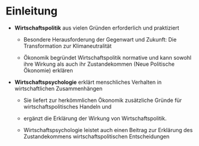 # Einleitung

- **Wirtschaftspolitik** aus vielen Gründen erforderlich und praktiziert

  - Besondere Herausforderung der Gegenwart und Zukunft: Die Transformation zur Klimaneutralität

  - Ökonomik begründet Wirtschaftspolitik normative und kann sowohl ihre Wirkung als auch ihr Zustandekommen (Neue Politische Ökonomie) erklären

- **Wirtschaftspsychologie** erklärt menschliches Verhalten in wirtschaftlichen Zusammenhängen

  - Sie liefert zur herkömmlichen Ökonomik zusätzliche Gründe für  wirtschaftspolitisches Handeln und

  - ergänzt die Erklärung der Wirkung von Wirtschaftspolitik.

  - Wirtschaftspsychologie leistet auch einen Beitrag zur Erklärung des Zustandekommens wirtschaftspolitischen Entscheidungen 



